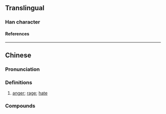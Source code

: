 {{character info/new}}
==Translingual==

===Han character===
{{Han char|rn=61|rad=心|as=14|sn=17|four=94081|canj=PJBO|ids=⿰忄疐}}

====References====
{{Han ref|kx=0407.040|dkj=11400|dj=0748.020|hdz=42367.030|uh=61E5}}

----

==Chinese==
{{zh-forms}}

===Pronunciation===
{{zh-pron
|m=zhì
|c=zi3
|mc=y
|oc=y
|cat=n
}}

===Definitions===
{{zh-hanzi}}

# {{lb|zh|literary}} [[anger]]; [[rage]]; [[hate]]

===Compounds===
{{zh-der|忿懥}}